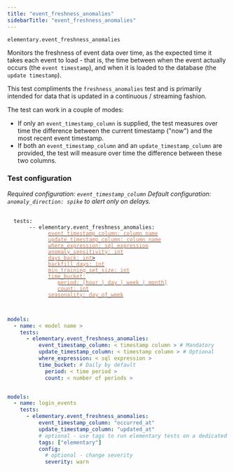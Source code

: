 ```yaml
---
title: "event_freshness_anomalies"
sidebarTitle: "event_freshness_anomalies"
---
```


`elementary.event_freshness_anomalies`

Monitors the freshness of event data over time, as the expected time it takes each event to load -
that is, the time between when the event actually occurs (the `event timestamp`), and when it is loaded to the
database (the `update timestamp`).

This test compliments the `freshness_anomalies` test and is primarily intended for data that is updated in a continuous / streaming fashion.

The test can work in a couple of modes:

- If only an `event_timestamp_column` is supplied, the test measures over time the difference between the current
  timestamp ("now") and the most recent event timestamp.
- If both an `event_timestamp_column` and an `update_timestamp_column` are provided, the test will measure over time
  the difference between these two columns.

### Test configuration

_Required configuration: `event_timestamp_column`_
_Default configuration: `anomaly_direction: spike` to alert only on delays._

<pre>
 <code>
  tests:
    &nbsp;&nbsp; -- elementary.event_freshness_anomalies:
      &nbsp;&nbsp;&nbsp;&nbsp;&nbsp;&nbsp; <a href="/guides/anomaly-detection-configuration/event_timestamp_column"><font color="#CD7D55">event_timestamp_column: column name</font></a>
      &nbsp;&nbsp;&nbsp;&nbsp;&nbsp;&nbsp; <a href="/guides/anomaly-detection-configuration/update_timestamp_column"><font color="#CD7D55">update_timestamp_column: column name</font></a>
      &nbsp;&nbsp;&nbsp;&nbsp;&nbsp;&nbsp; <a href="/guides/anomaly-detection-configuration/where-expression"><font color="#CD7D55">where_expression: sql expression</font></a>
      &nbsp;&nbsp;&nbsp;&nbsp;&nbsp;&nbsp; <a href="/guides/anomaly-detection-configuration/anomaly-sensitivity"><font color="#CD7D55">anomaly_sensitivity: int</font></a>     
      &nbsp;&nbsp;&nbsp;&nbsp;&nbsp;&nbsp; <a href="/guides/anomaly-detection-configuration/days-back"><font color="#CD7D55">days_back: int</font>></a>
      &nbsp;&nbsp;&nbsp;&nbsp;&nbsp;&nbsp; <a href="/guides/anomaly-detection-configuration/backfill-days"><font color="#CD7D55">backfill_days: int</font></a>
      &nbsp;&nbsp;&nbsp;&nbsp;&nbsp;&nbsp; <a href="/guides/anomaly-detection-configuration/min-training-set-size"><font color="#CD7D55">min_training_set_size: int</font></a>
      &nbsp;&nbsp;&nbsp;&nbsp;&nbsp;&nbsp; <a href="/guides/anomaly-detection-configuration/time-bucket"><font color="#CD7D55">time_bucket:</font></a>
      &nbsp;&nbsp;&nbsp;&nbsp;&nbsp;&nbsp;&nbsp;&nbsp;&nbsp; <a href="/guides/anomaly-detection-configuration/time-bucket"><font color="#CD7D55">period: [hour | day | week | month]</font></a>
      &nbsp;&nbsp;&nbsp;&nbsp;&nbsp;&nbsp;&nbsp;&nbsp;&nbsp; <a href="/guides/anomaly-detection-configuration/time-bucket"><font color="#CD7D55">count: int</font></a>
      &nbsp;&nbsp;&nbsp;&nbsp;&nbsp;&nbsp; <a href="/guides/anomaly-detection-configuration/seasonality"><font color="#CD7D55">seasonality: day_of_week</font></a>
 </code>
</pre>


<RequestExample>

```yml Models

models:
  - name: < model name >
    tests:
      - elementary.event_freshness_anomalies:
          event_timestamp_column: < timestamp column > # Mandatory
          update_timestamp_column: < timestamp column > # Optional
          where_expression: < sql expression >
          time_bucket: # Daily by default
            period: < time period >
            count: < number of periods >
```

```yml Models example

models:
  - name: login_events
    tests:
      - elementary.event_freshness_anomalies:
          event_timestamp_column: "occurred_at"
          update_timestamp_column: "updated_at"
          # optional - use tags to run elementary tests on a dedicated run
          tags: ["elementary"]
          config:
            # optional - change severity
            severity: warn
```

</RequestExample>
